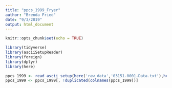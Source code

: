 ```yaml
---
title: "ppcs_1999_Fryer"
author: "Brenda Fried"
date: "9/3/2019"
output: html_document
---
```


```r
knitr::opts_chunk$set(echo = TRUE)
```

```r
library(tidyverse)
library(asciiSetupReader)
library(foreign)
library(dplyr)
library(here)
```

``` r
ppcs_1999 <- read_ascii_setup(here('raw_data','03151-0001-Data.txt'),here('raw_data', '03151-0001-Setup.sas'))
ppcs_1999 <- ppcs_1999[, !duplicated(colnames(ppcs_1999))]
```
